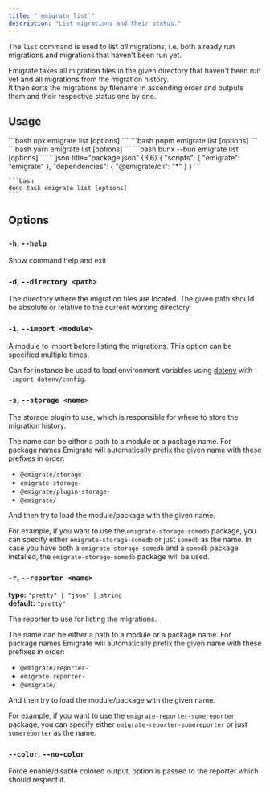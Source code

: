 ```yaml
---
title: "`emigrate list`"
description: "List migrations and their status."
---
```



The `list` command is used to list _all_ migrations, i.e. both already run migrations and migrations that haven't been run yet.

Emigrate takes all migration files in the given directory that haven't been run yet and all migrations from the migration history.  
It then sorts the migrations by filename in ascending order and outputs them and their respective status one by one.

## Usage

<Tabs>
  <TabItem label="npm">
    ```bash
    npx emigrate list [options]
    ```
  </TabItem>
  <TabItem label="pnpm">
    ```bash
    pnpm emigrate list [options]
    ```
  </TabItem>
  <TabItem label="yarn">
    ```bash
    yarn emigrate list [options]
    ```
  </TabItem>
  <TabItem label="bun">
    ```bash
    bunx --bun emigrate list [options]
    ```
  </TabItem>
  <TabItem label="deno">
    ```json title="package.json" {3,6}
    {
      "scripts": {
        "emigrate": "emigrate"
      },
      "dependencies": {
        "@emigrate/cli": "*"
      }
    }
    ```

    ```bash
    deno task emigrate list [options]
    ```
  </TabItem>
</Tabs>

## Options

### `-h`, `--help`

Show command help and exit

### `-d`, `--directory <path>`

The directory where the migration files are located. The given path should be absolute or relative to the current working directory.

### `-i`, `--import <module>`

A module to import before listing the migrations. This option can be specified multiple times.

Can for instance be used to load environment variables using [dotenv](https://github.com/motdotla/dotenv) with `--import dotenv/config`.

### `-s`, `--storage <name>`

The <Link href="/plugins/storage/">storage plugin</Link> to use, which is responsible for where to store the migration history.

The name can be either a path to a module or a package name. For package names Emigrate will automatically prefix the given name with these prefixes in order:

- `@emigrate/storage-`
- `emigrate-storage-`
- `@emigrate/plugin-storage-`
- `@emigrate/`

And then try to load the module/package with the given name.

For example, if you want to use the `emigrate-storage-somedb` package, you can specify either `emigrate-storage-somedb` or just `somedb` as the name.
In case you have both a `emigrate-storage-somedb` and a `somedb` package installed, the `emigrate-storage-somedb` package will be used.

### `-r`, `--reporter <name>`

**type:** `"pretty" | "json" | string`  
**default:** `"pretty"`

The <Link href="/plugins/reporters/">reporter</Link> to use for listing the migrations.

The name can be either a path to a module or a package name. For package names Emigrate will automatically prefix the given name with these prefixes in order:

- `@emigrate/reporter-`
- `emigrate-reporter-`
- `@emigrate/`

And then try to load the module/package with the given name.

For example, if you want to use the `emigrate-reporter-somereporter` package, you can specify either `emigrate-reporter-somereporter` or just `somereporter` as the name.

### `--color`, `--no-color`

Force enable/disable colored output, option is passed to the reporter which should respect it.
